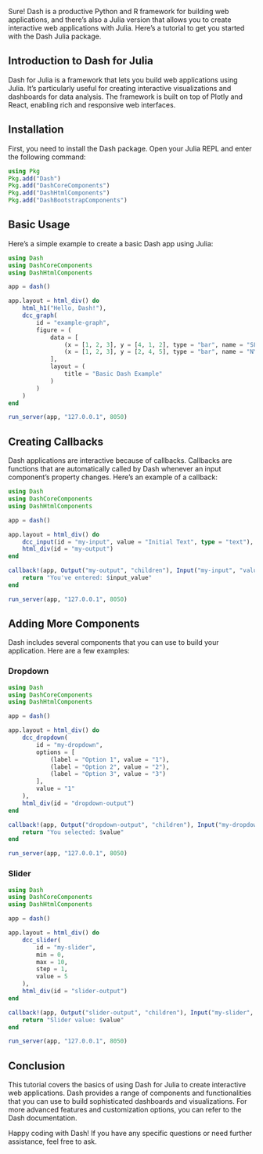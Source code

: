 Sure! Dash is a productive Python and R framework for building web applications, and there's also a Julia version that allows you to create interactive web applications with Julia. Here's a tutorial to get you started with the Dash Julia package.

## Introduction to Dash for Julia

Dash for Julia is a framework that lets you build web applications using Julia. It’s particularly useful for creating interactive visualizations and dashboards for data analysis. The framework is built on top of Plotly and React, enabling rich and responsive web interfaces.

## Installation

First, you need to install the Dash package. Open your Julia REPL and enter the following command:

```julia
using Pkg
Pkg.add("Dash")
Pkg.add("DashCoreComponents")
Pkg.add("DashHtmlComponents")
Pkg.add("DashBootstrapComponents")
```

## Basic Usage

Here's a simple example to create a basic Dash app using Julia:

```julia
using Dash
using DashCoreComponents
using DashHtmlComponents

app = dash()

app.layout = html_div() do
    html_h1("Hello, Dash!"),
    dcc_graph(
        id = "example-graph",
        figure = (
            data = [
                (x = [1, 2, 3], y = [4, 1, 2], type = "bar", name = "SF"),
                (x = [1, 2, 3], y = [2, 4, 5], type = "bar", name = "NYC")
            ],
            layout = (
                title = "Basic Dash Example"
            )
        )
    )
end

run_server(app, "127.0.0.1", 8050)
```

## Creating Callbacks

Dash applications are interactive because of callbacks. Callbacks are functions that are automatically called by Dash whenever an input component’s property changes. Here’s an example of a callback:

```julia
using Dash
using DashCoreComponents
using DashHtmlComponents

app = dash()

app.layout = html_div() do
    dcc_input(id = "my-input", value = "Initial Text", type = "text"),
    html_div(id = "my-output")
end

callback!(app, Output("my-output", "children"), Input("my-input", "value")) do input_value
    return "You've entered: $input_value"
end

run_server(app, "127.0.0.1", 8050)
```

## Adding More Components

Dash includes several components that you can use to build your application. Here are a few examples:

### Dropdown

```julia
using Dash
using DashCoreComponents
using DashHtmlComponents

app = dash()

app.layout = html_div() do
    dcc_dropdown(
        id = "my-dropdown",
        options = [
            (label = "Option 1", value = "1"),
            (label = "Option 2", value = "2"),
            (label = "Option 3", value = "3")
        ],
        value = "1"
    ),
    html_div(id = "dropdown-output")
end

callback!(app, Output("dropdown-output", "children"), Input("my-dropdown", "value")) do value
    return "You selected: $value"
end

run_server(app, "127.0.0.1", 8050)
```

### Slider

```julia
using Dash
using DashCoreComponents
using DashHtmlComponents

app = dash()

app.layout = html_div() do
    dcc_slider(
        id = "my-slider",
        min = 0,
        max = 10,
        step = 1,
        value = 5
    ),
    html_div(id = "slider-output")
end

callback!(app, Output("slider-output", "children"), Input("my-slider", "value")) do value
    return "Slider value: $value"
end

run_server(app, "127.0.0.1", 8050)
```

## Conclusion

This tutorial covers the basics of using Dash for Julia to create interactive web applications. Dash provides a range of components and functionalities that you can use to build sophisticated dashboards and visualizations. For more advanced features and customization options, you can refer to the Dash documentation.

Happy coding with Dash! If you have any specific questions or need further assistance, feel free to ask.